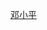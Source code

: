 {{Userbox
  |border-c = #CC0000
  |border-s = 5
  |id-c     = #CC0000
  |id-s     = 25
  |id-fc    = #CC0000
  |info-c   = #CC0000
  |info-s   = 11
  |info-fc  = #ffffff
  |id       = [[File:Deng Xiaoping.jpg|60px]]
  |info     = <div align="center">這个用戶永远怀念<br>改革开放的'''[[邓小平|<span style="color: #FFFFFF;">邓小平同志</span>]]'''</div>
  |usercategory=怀念邓小平的维基人
}}
<noinclude>
[[Category:政治用戶框模板|邓小平]]
</noinclude>